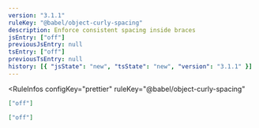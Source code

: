 ```yaml
---
version: "3.1.1"
ruleKey: "@babel/object-curly-spacing"
description: Enforce consistent spacing inside braces
jsEntry: ["off"]
previousJsEntry: null
tsEntry: ["off"]
previousTsEntry: null
history: [{ "jsState": "new", "tsState": "new", "version": "3.1.1" }]
---
```


<RuleInfos 
  configKey="prettier" 
  ruleKey="@babel/object-curly-spacing" 
>

```json
["off"]
```

```json
["off"]
```

</RuleInfos>
